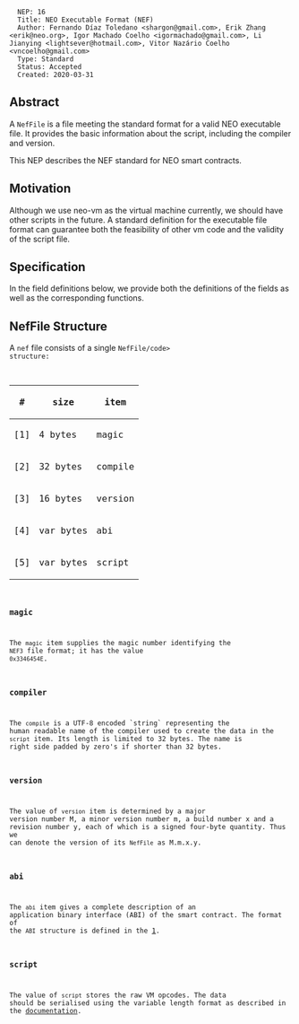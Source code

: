 <pre>
  NEP: 16
  Title: NEO Executable Format (NEF)
  Author: Fernando Díaz Toledano <shargon@gmail.com>, Erik Zhang <erik@neo.org>, Igor Machado Coelho <igormachado@gmail.com>, Li Jianying <lightsever@hotmail.com>, Vitor Nazário Coelho <vncoelho@gmail.com>
  Type: Standard
  Status: Accepted
  Created: 2020-03-31
</pre>

==Abstract==

A <code>NefFile</code> is a file meeting the standard format for a valid NEO executable file. It provides the basic information about the script, including the compiler and version.

This NEP describes the NEF standard for NEO smart contracts.

==Motivation==

Although we use neo-vm as the virtual machine currently, we should have other scripts in the future. A standard definition for the executable file format can guarantee both the feasibility of other vm code and the validity of the script file.

==Specification==

In the field definitions below, we provide both the definitions of the fields as well as the corresponding functions.

==NefFile Structure==

A <code>nef</code> file consists of a single <code>NefFile/code> structure:

{| class="wikitable sortable" style="width: auto; text-align: center; font-size: smaller; table-layout: fixed;"
!<nowiki>#</nowiki>
!size
!item
|-
| [1]
| 4 bytes
| magic
|-
| [2]
| 32 bytes
| compile
|-
| [3]
| 16 bytes
| version
|-
| [4]
| var bytes
| abi
|-
| [5]
| var bytes
| script
|}

===magic===

The <code>magic</code> item supplies the magic number identifying the <code>NEF3</code> file format; it has the value <code>0x3346454E</code>.

===compiler===

The <code>compile</code> is a UTF-8 encoded `string` representing the human readable name of the compiler used to create the data in the <code>script</code> item. Its length is limited to 32 bytes. The name is right side padded by zero's if shorter than 32 bytes.

===version===

The value of <code>version</code> item is determined by a major version number M, a minor version number m, a build number x and a revision number y, each of which is a signed four-byte quantity. Thus we can denote the version of its <code>NefFile</code> as M.m.x.y.

===abi===

The <code>abi</code> item gives a complete description of an application binary interface (ABI) of the smart contract. The format of the <code>ABI</code> structure is defined in the [https://github.com/neo-project/proposals/pull/119/files].

===script===

The value of <code>script</code> stores the raw VM opcodes. The data should be serialised using the variable length format as described in the [https://docs.neo.org/developerguide/en/articles/conventions.html#variable-length-types documentation].
